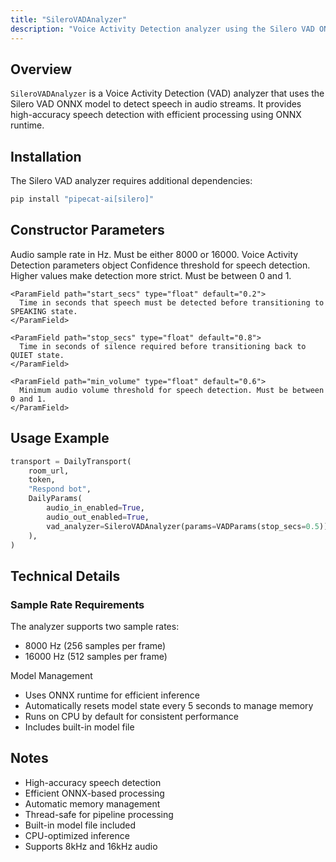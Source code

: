 ```yaml
---
title: "SileroVADAnalyzer"
description: "Voice Activity Detection analyzer using the Silero VAD ONNX model"
---
```


## Overview

`SileroVADAnalyzer` is a Voice Activity Detection (VAD) analyzer that uses the Silero VAD ONNX model to detect speech in audio streams. It provides high-accuracy speech detection with efficient processing using ONNX runtime.

## Installation

The Silero VAD analyzer requires additional dependencies:

```bash
pip install "pipecat-ai[silero]"
```

## Constructor Parameters

<ParamField path="sample_rate" type="int" default="None">
  Audio sample rate in Hz. Must be either 8000 or 16000.
</ParamField>

<ParamField path="params" type="VADParams" default="VADParams()">
  Voice Activity Detection parameters object
  <Expandable title="properties">
    <ParamField path="confidence" type="float" default="0.7">
      Confidence threshold for speech detection. Higher values make detection more strict. Must be between 0 and 1.
    </ParamField>

    <ParamField path="start_secs" type="float" default="0.2">
      Time in seconds that speech must be detected before transitioning to SPEAKING state.
    </ParamField>

    <ParamField path="stop_secs" type="float" default="0.8">
      Time in seconds of silence required before transitioning back to QUIET state.
    </ParamField>

    <ParamField path="min_volume" type="float" default="0.6">
      Minimum audio volume threshold for speech detection. Must be between 0 and 1.
    </ParamField>

  </Expandable>
</ParamField>

## Usage Example

```python
transport = DailyTransport(
    room_url,
    token,
    "Respond bot",
    DailyParams(
        audio_in_enabled=True,
        audio_out_enabled=True,
        vad_analyzer=SileroVADAnalyzer(params=VADParams(stop_secs=0.5)),
    ),
)
```

## Technical Details

### Sample Rate Requirements

The analyzer supports two sample rates:

- 8000 Hz (256 samples per frame)
- 16000 Hz (512 samples per frame)

Model Management

- Uses ONNX runtime for efficient inference
- Automatically resets model state every 5 seconds to manage memory
- Runs on CPU by default for consistent performance
- Includes built-in model file

## Notes

- High-accuracy speech detection
- Efficient ONNX-based processing
- Automatic memory management
- Thread-safe for pipeline processing
- Built-in model file included
- CPU-optimized inference
- Supports 8kHz and 16kHz audio
